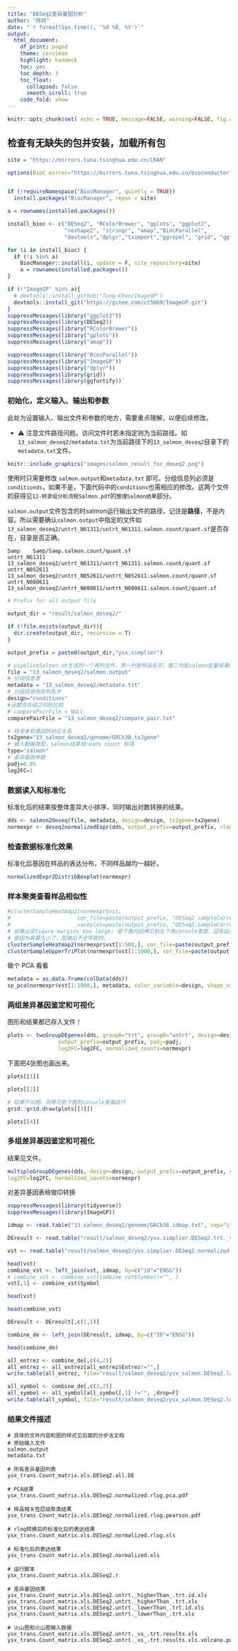 ```yaml
---
title: "DESeq2差异基因分析"
author: "陈同"
date: "`r format(Sys.time(), '%d %B, %Y')`"
output:
  html_document:
    df_print: paged
    theme: cerulean
    highlight: haddock
    toc: yes
    toc_depth: 3
    toc_float:
      collapsed: false
      smooth_scroll: true
    code_fold: show
---
```



```r
knitr::opts_chunk$set( echo = TRUE, message=FALSE, warning=FALSE, fig.width=8 )
```

## 检查有无缺失的包并安装，加载所有包


```r
site = "https://mirrors.tuna.tsinghua.edu.cn/CRAN"

options(BioC_mirror="https://mirrors.tuna.tsinghua.edu.cn/bioconductor")


if (!requireNamespace("BiocManager", quietly = TRUE))
  install.packages("BiocManager", repos = site)

a = rownames(installed.packages())

install_bioc <- c("DESeq2", "RColorBrewer", "gplots", "ggplot2", 
                  "reshape2", "stringr", "amap","BiocParallel",
                  "devtools","dplyr","tximport","ggrepel", "grid", "ggfortify")

for (i in install_bioc) {
  if (!i %in% a)
    BiocManager::install(i, update = F, site_repository=site)
    a = rownames(installed.packages())
}

if (!"ImageGP" %in% a){
  # devtools::install_github("Tong-Chen/ImageGP")
  devtools::install_git("https://gitee.com/ct5869/ImageGP.git")
}
suppressMessages(library("ggplot2"))
suppressMessages(library(DESeq2))
suppressMessages(library("RColorBrewer"))
suppressMessages(library("gplots"))
suppressMessages(library("amap"))

suppressMessages(library("BiocParallel"))
suppressMessages(library("ImageGP"))
suppressMessages(library("dplyr"))
suppressMessages(library(grid))
suppressMessages(library(ggfortify))
```



### 初始化，定义输入、输出和参数

此处为设置输入、输出文件和参数的地方，需要重点理解，以便后续修改。

* ⚠️ 注意文件路径问题。访问文件时若未指定则为当前路径。如`13_salmon_deseq2/metadata.txt`为当前路径下的`13_salmon_deseq2`目录下的`metadata.txt`文件。

```r
knitr::include_graphics("images/salmon_result_for_deseq2.png")
```

使用时只需要修改 `salmon.output`和`metadata.txt` 即可。分组信息列必须是`conditionds`，如果不是，下面代码中的`conditions`也需相应的修改。这两个文件的获得见`12-转录组分析流程Salmon.pdf`的`整理Salmon结果`部分。

`salmon.output`文件包含的时salmon运行输出文件的路径，记住是**路径**，不是内容。所以需要确认`salmon.output`中指定的文件如`13_salmon_deseq2/untrt_N61311/untrt_N61311.salmon.count/quant.sf`是否存在，目录是否正确。


```
Samp	Samp/Samp.salmon.count/quant.sf
untrt_N61311	13_salmon_deseq2/untrt_N61311/untrt_N61311.salmon.count/quant.sf
untrt_N052611	13_salmon_deseq2/untrt_N052611/untrt_N052611.salmon.count/quant.sf
untrt_N080611	13_salmon_deseq2/untrt_N080611/untrt_N080611.salmon.count/quant.sf
```


```r
# Prefix for all output file 

output_dir = "result/salmon_deseq2/"

if (!file.exists(output_dir)){
  dir.create(output_dir, recursive = T)
}

output_prefix = paste0(output_dir,"ysx.simplier")

# pipelineSalmon.sh生成的一个两列文件，第一列是样品名字，第二列是salmon定量结果的位置，注意第二列文件的路径
file = "13_salmon_deseq2/salmon.output"
# 分组信息表
metadata = "13_salmon_deseq2/metadata.txt"
# 分组信息所在列名字
design="conditions"
#设置组与组之间的比较
# comparePairFile = NULL
comparePairFile = "13_salmon_deseq2/compare_pair.txt"

# 转录本和基因的对应关系
tx2gene="13_salmon_deseq2/genome/GRCh38.tx2gene"
# 输入数据类型，salmon结果或reads count 矩阵
type="salmon"
# 差异基因参数
padj=0.05
log2FC=1
```

### 数据读入和标准化

标准化后的结果按整体差异大小排序，同时输出对数转换的结果。

```r
dds <- salmon2deseq(file, metadata, design=design, tx2gene=tx2gene)
normexpr <- deseq2normalizedExpr(dds, output_prefix=output_prefix, rlog=F, vst=T, design=design)
```

### 检查数据标准化效果

标准化后基因在样品的表达分布，不同样品越均一越好。

```r
normalizedExpr2DistribBoxplot(normexpr)
```

### 样本聚类查看样品相似性

```r
#clusterSampleHeatmap2(normexpr$vst, 
#                     cor_file=paste(output_prefix, "DESeq2.sampleCorrelation.txt", sep="."), 
#                     saveplot=paste(output_prefix, "DESeq2.sampleCorrelation.pdf", sep="."))
# 如果出现figure margins too large; 把下面代码拷贝到左下角console里面，回车运行即可
# 是因为屏幕太小了，图输出不全导致的。
clusterSampleHeatmap2(normexpr$vst[1:500,], cor_file=paste(output_prefix, "DESeq2.sampleCorrelation.txt", sep="."))
clusterSampleUpperTriPlot(normexpr$vst[1:1000,], cor_file=paste(output_prefix, "DESeq2.sampleCorrelation.txt", sep="."))
```

做个 PCA 看看

```r
metadata = as.data.frame(colData(dds))
sp_pca(normexpr$vst[1:1000,], metadata, color_variable=design, shape_variable = design) + aes(size=1) + guides(size = "none")
```

### 两组差异基因鉴定和可视化

图形和结果都已存入文件！

```r
plots <- twoGroupDEgenes(dds, groupA="trt", groupB="untrt", design=design, 
                output_prefix=output_prefix, padj=padj, 
                log2FC=log2FC, normalized_counts=normexpr)
```

下面把4张图也画出来。

```r
plots[[1]]
```

```r
plots[[2]]
```

```r
# 如果不出图，则拷贝到下面的console里面运行
grid::grid.draw(plots[[3]])
```

```r
plots[[4]]
```



### 多组差异基因鉴定和可视化

结果见文件。



```r
multipleGroupDEgenes(dds, design=design, output_prefix=output_prefix, comparePairFile=comparePairFile, padj=padj, 
log2FC=log2FC, normalized_counts=normexpr)
```


对差异基因表格做ID转换

```r
suppressMessages(library(tidyverse))
suppressMessages(library(ImageGP))

idmap <- read.table("13_salmon_deseq2/genome/GRCh38.idmap.txt", sep="\t", header=T, row.names=NULL, quote="")

DEresult <- read.table("result/salmon_deseq2/ysx.simplier.DESeq2.trt._vs_.untrt.results.txt", sep="\t", header=T, row.names=NULL, quote="")

vst <- read.table("result/salmon_deseq2/ysx.simplier.DESeq2.normalized.vst.txt", sep="\t", header=T, row.names=NULL, quote="")

head(vst)
combine_vst <- left_join(vst, idmap, by=c("id"="ENSG"))
# combine_vst <- combine_vst[combine_vst$Symbol!="", ]
vst[,1] <- combine_vst$Symbol

head(vst)

head(combine_vst)

DEresult <- DEresult[,c(1,5)]

combine_de <- left_join(DEresult, idmap, by=c("ID"="ENSG"))

head(combine_de)

all_entrez <- combine_de[,c(4,2)]
all_entrez <- all_entrez[all_entrez$Entrez!="",]
write.table(all_entrez, file="result/salmon_deseq2/ysx_salmon.DESeq2.log2fc_ranked.entrez.txt", quote=F, sep="\t", row.names=F, col.names=T)

all_symbol <- combine_de[,c(3,2)]
all_symbol <- all_symbol[all_symbol[,1] !="", ,drop=F]
write.table(all_symbol, file="result/salmon_deseq2/ysx_salmon.DESeq2.log2fc_ranked.symbol.txt", quote=F, sep="\t", row.names=F, col.names=T)
```

### 结果文件描述

```
# 具体的文件内容和图的样式见后面的分步法文档
# 原始输入文件
salmon.output
metadata.txt

# 所有差异基因列表
ysx_trans.Count_matrix.xls.DESeq2.all.DE

# PCA结果
ysx_trans.Count_matrix.xls.DESeq2.normalized.rlog.pca.pdf

# 样品相关性层级聚类结果
ysx_trans.Count_matrix.xls.DESeq2.normalized.rlog.pearson.pdf

# rlog转换后的标准化后的表达结果
ysx_trans.Count_matrix.xls.DESeq2.normalized.rlog.xls

# 标准化后的表达结果
ysx_trans.Count_matrix.xls.DESeq2.normalized.xls

# 运行脚本
ysx_trans.Count_matrix.xls.DESeq2.r

# 差异基因结果
ysx_trans.Count_matrix.xls.DESeq2.untrt._higherThan_.trt.id.xls
ysx_trans.Count_matrix.xls.DESeq2.untrt._higherThan_.trt.xls
ysx_trans.Count_matrix.xls.DESeq2.untrt._lowerThan_.trt.id.xls
ysx_trans.Count_matrix.xls.DESeq2.untrt._lowerThan_.trt.xls

# 火山图和火山图输入数据
ysx_trans.Count_matrix.xls.DESeq2.untrt._vs_.trt.results.xls
ysx_trans.Count_matrix.xls.DESeq2.untrt._vs_.trt.results.xls.volcano.pdf
```

